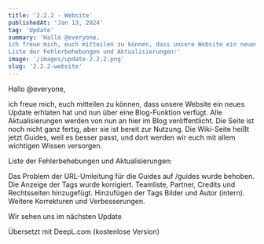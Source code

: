 ```yaml
---
title: '2.2.2 - Website'
publishedAt: 'Jan 13, 2024'
tag: 'Update'
summary: 'Hallo @everyone,
ich freue mich, euch mitteilen zu können, dass unsere Website ein neues Update erhlaten hat und nun über eine Blog-Funktion verfügt. Alle Aktualisierungen werden von nun an hier im Blog veröffentlicht. Die Seite ist noch nicht ganz fertig, aber sie ist bereit zur Nutzung. Die Wiki-Seite heißt jetzt Guides, weil es besser passt, und dort werden wir euch mit allem wichtigen Wissen versorgen.
Liste der Fehlerbehebungen und Aktualisierungen:'
image: '/images/update-2.2.2.png'
slug: '2.2.2-website'
---
```


Hallo @everyone,

ich freue mich, euch mitteilen zu können, dass unsere Website ein neues Update erhlaten hat und nun über eine Blog-Funktion verfügt. Alle Aktualisierungen werden von nun an hier im Blog veröffentlicht. Die Seite ist noch nicht ganz fertig, aber sie ist bereit zur Nutzung. Die Wiki-Seite heißt jetzt Guides, weil es besser passt, und dort werden wir euch mit allem wichtigen Wissen versorgen.

Liste der Fehlerbehebungen und Aktualisierungen:

Das Problem der URL-Umleitung für die Guides auf /guides wurde behoben.
Die Anzeige der Tags wurde korrigiert.
Teamliste, Partner, Credits und Rechtsseiten hinzugefügt.
Hinzufügen der Tags Bilder und Autor (intern).
Weitere Korrekturen und Verbesserungen.

Wir sehen uns im nächsten Update

Übersetzt mit DeepL.com (kostenlose Version)
